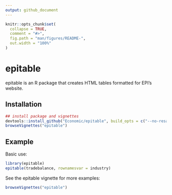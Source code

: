 ```yaml
---
output: github_document
---
```


<!-- README.md is generated from README.Rmd. Please edit that file -->

```r
knitr::opts_chunk$set(
  collapse = TRUE,
  comment = "#>",
  fig.path = "man/figures/README-",
  out.width = "100%"
)
```
# epitable

epitable is an R package that creates HTML tables formatted for EPI's website.

## Installation

```r
## install package and vignettes
devtools::install_github("Economic/epitable", build_opts = c("--no-resave-data", "--no-manual"))
browseVignettes("epitable")
```

## Example

Basic use:

```r
library(epitable)
epitable(tradebalance, rownamesvar = industry)
```

See the epitable vignette for more examples:

```r
browseVignettes("epitable")
```
